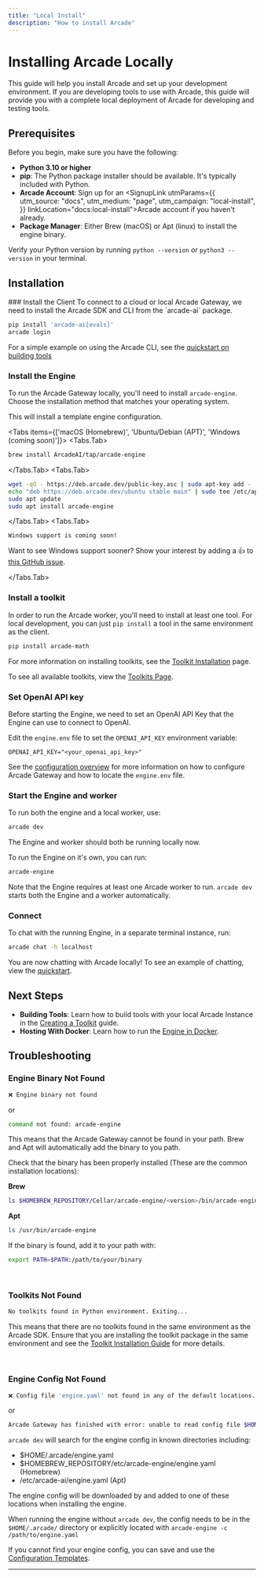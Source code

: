 ```yaml
---
title: "Local Install"
description: "How to install Arcade"
---
```



# Installing Arcade Locally

This guide will help you install Arcade and set up your development environment. If you are developing tools to use with Arcade, this guide will provide you with a complete local deployment of Arcade for developing and testing tools.

## Prerequisites

Before you begin, make sure you have the following:

- **Python 3.10 or higher**
- **pip**: The Python package installer should be available. It's typically included with Python.
- **Arcade Account**: Sign up for an <SignupLink utmParams={{
            utm_source: "docs",
            utm_medium: "page",
            utm_campaign: "local-install",
          }} linkLocation="docs:local-install">Arcade account</SignupLink> if you haven't already.
- **Package Manager**: Either Brew (macOS) or Apt (linux) to install the engine binary.

Verify your Python version by running `python --version` or `python3 --version` in your terminal.

## Installation

<Steps>
### Install the Client
To connect to a cloud or local Arcade Gateway, we need to install the Arcade SDK and CLI from the `arcade-ai` package.

```bash
pip install 'arcade-ai[evals]'
arcade login
```

For a simple example on using the Arcade CLI, see the [quickstart on building tools](/home/custom-tools)

### Install the Engine

To run the Arcade Gateway locally, you'll need to install `arcade-engine`. Choose the installation method that matches your operating system.

This will install a template engine configuration.

<Tabs items={['macOS (Homebrew)', 'Ubuntu/Debian (APT)', 'Windows (coming soon)']}>
  <Tabs.Tab>
  ```bash
  brew install ArcadeAI/tap/arcade-engine
  ```
  </Tabs.Tab>
  <Tabs.Tab>
  ```bash
  wget -qO - https://deb.arcade.dev/public-key.asc | sudo apt-key add -
  echo "deb https://deb.arcade.dev/ubuntu stable main" | sudo tee /etc/apt/sources.list.d/arcade-ai.list
  sudo apt update
  sudo apt install arcade-engine
  ```
  </Tabs.Tab>
  <Tabs.Tab>
  ```
  Windows support is coming soon!
  ```
  Want to see Windows support sooner? Show your interest by adding a 👍 to [this GitHub issue](https://github.com/ArcadeAI/arcade-ai/issues/258).

  </Tabs.Tab>
</Tabs>

### Install a toolkit

In order to run the Arcade worker, you'll need to install at least one tool. For local development, you can just `pip install` a tool in the same environment as the client.

```bash
pip install arcade-math
```

For more information on installing toolkits, see the [Toolkit Installation](/home/install/toolkits) page.

To see all available toolkits, view the [Toolkits Page](/toolkits).

### Set OpenAI API key

Before starting the Engine, we need to set an OpenAI API Key that the Engine can use to connect to OpenAI.

Edit the `engine.env` file to set the `OPENAI_API_KEY` environment variable:

```
OPENAI_API_KEY="<your_openai_api_key>"
```

See the [configuration overview](/home/configure/overview) for more information on how to configure Arcade Gateway and how to locate the `engine.env` file.

### Start the Engine and worker

To run both the engine and a local worker, use:

```bash
arcade dev
```

The Engine and worker should both be running locally now.

To run the Engine on it's own, you can run:

```bash
arcade-engine
```

Note that the Engine requires at least one Arcade worker to run. `arcade dev` starts both the Engine and a worker automatically.

### Connect

To chat with the running Engine, in a separate terminal instance, run:

```bash
arcade chat -h localhost
```

You are now chatting with Arcade locally! To see an example of chatting, view the [quickstart](/home/custom-tools).

</Steps>

## Next Steps

- **Building Tools**: Learn how to build tools with your local Arcade Instance in the [Creating a Toolkit](/home/build-tools/create-a-toolkit) guide.
- **Hosting With Docker**: Learn how to run the [Engine in Docker](/home/install/docker).

## Troubleshooting

### Engine Binary Not Found

```bash
❌ Engine binary not found
```

or

```bash
command not found: arcade-engine
```

This means that the Arcade Gateway cannot be found in your path. Brew and Apt will automatically add the binary to you path.

Check that the binary has been properly installed (These are the common installation locations):

**Brew**

```bash
ls $HOMEBREW_REPOSITORY/Cellar/arcade-engine/<version>/bin/arcade-engine
```

**Apt**

```bash
ls /usr/bin/arcade-engine
```

If the binary is found, add it to your path with:

```bash
export PATH=$PATH:/path/to/your/binary
```

<br />

### Toolkits Not Found

```bash
No toolkits found in Python environment. Exiting...
```

This means that there are no toolkits found in the same environment as the Arcade SDK. Ensure that you are installing the toolkit package in the same environment and see the [Toolkit Installation Guide](/home/install/toolkits) for more details.

<br />

### Engine Config Not Found

```bash
❌ Config file 'engine.yaml' not found in any of the default locations.
```

or

```bash
Arcade Gateway has finished with error: unable to read config file $HOME/.arcade/engine.yaml: open $HOME/.arcade/engine.yaml: no such file or directory
```

`arcade dev` will search for the engine config in known directories including:

- $HOME/.arcade/engine.yaml
- $HOMEBREW_REPOSITORY/etc/arcade-engine/engine.yaml (Homebrew)
- /etc/arcade-ai/engine.yaml (Apt)

The engine config will be downloaded by and added to one of these locations when installing the engine.

When running the engine without `arcade dev`, the config needs to be in the `$HOME/.arcade/` directory or explicitly located with `arcade-engine -c /path/to/engine.yaml`

If you cannot find your engine config, you can save and use the [Configuration Templates](/home/configure/templates).

---

